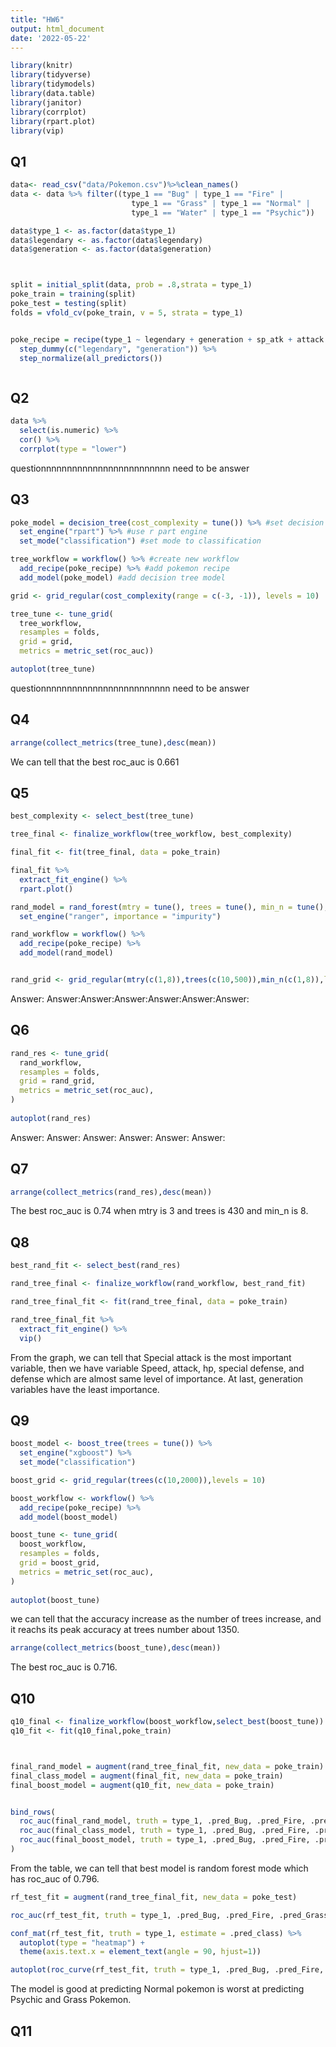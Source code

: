 ```yaml
---
title: "HW6"
output: html_document
date: '2022-05-22'
---
```


```r
library(knitr)
library(tidyverse)
library(tidymodels)
library(data.table)
library(janitor)
library(corrplot)
library(rpart.plot)
library(vip)
```

## Q1


```r
data<- read_csv("data/Pokemon.csv")%>%clean_names()
data <- data %>% filter((type_1 == "Bug" | type_1 == "Fire" |
                           type_1 == "Grass" | type_1 == "Normal" |
                           type_1 == "Water" | type_1 == "Psychic"))

data$type_1 <- as.factor(data$type_1)
data$legendary <- as.factor(data$legendary)
data$generation <- as.factor(data$generation)



split = initial_split(data, prob = .8,strata = type_1) 
poke_train = training(split)
poke_test = testing(split)
folds = vfold_cv(poke_train, v = 5, strata = type_1)


poke_recipe = recipe(type_1 ~ legendary + generation + sp_atk + attack + speed + defense + hp + sp_def, data = poke_train) %>%
  step_dummy(c("legendary", "generation")) %>% 
  step_normalize(all_predictors())
```

```r
```


## Q2


```r
data %>% 
  select(is.numeric) %>% 
  cor() %>% 
  corrplot(type = "lower")
```

questionnnnnnnnnnnnnnnnnnnnnnnnn need to be answer 

## Q3


```r

poke_model = decision_tree(cost_complexity = tune()) %>% #set decision tree model with cost complexity tuned
  set_engine("rpart") %>% #use r part engine
  set_mode("classification") #set mode to classification

tree_workflow = workflow() %>% #create new workflow
  add_recipe(poke_recipe) %>% #add pokemon recipe
  add_model(poke_model) #add decision tree model

grid <- grid_regular(cost_complexity(range = c(-3, -1)), levels = 10)

```

```r

tree_tune <- tune_grid( 
  tree_workflow, 
  resamples = folds, 
  grid = grid, 
  metrics = metric_set(roc_auc))

autoplot(tree_tune)
```


questionnnnnnnnnnnnnnnnnnnnnnnnn need to be answer 





## Q4


```r

arrange(collect_metrics(tree_tune),desc(mean))

```

We can tell that the best roc_auc is 0.661


## Q5


```r
best_complexity <- select_best(tree_tune)

tree_final <- finalize_workflow(tree_workflow, best_complexity)

final_fit <- fit(tree_final, data = poke_train)

final_fit %>%
  extract_fit_engine() %>%
  rpart.plot()
```

```r
rand_model = rand_forest(mtry = tune(), trees = tune(), min_n = tune(),mode = "classification") %>%
  set_engine("ranger", importance = "impurity")

rand_workflow = workflow() %>% 
  add_recipe(poke_recipe) %>% 
  add_model(rand_model)


rand_grid <- grid_regular(mtry(c(1,8)),trees(c(10,500)),min_n(c(1,8)),levels = 8)
```


Answer:    Answer:Answer:Answer:Answer:Answer:Answer:


## Q6


```r

rand_res <- tune_grid(
  rand_workflow, 
  resamples = folds, 
  grid = rand_grid, 
  metrics = metric_set(roc_auc),
)
 
autoplot(rand_res)
```

Answer: Answer: Answer: Answer: Answer: Answer: 

## Q7


```r
arrange(collect_metrics(rand_res),desc(mean))

```


The best roc_auc is 0.74  when mtry is 3 and trees is 430 and min_n is 8.


## Q8


```r
best_rand_fit <- select_best(rand_res)

rand_tree_final <- finalize_workflow(rand_workflow, best_rand_fit)

rand_tree_final_fit <- fit(rand_tree_final, data = poke_train)

rand_tree_final_fit %>% 
  extract_fit_engine() %>% 
  vip()

```

From the graph, we can tell that Special attack is the most important variable, then we have variable Speed, attack, hp, special defense, and defense which are almost same level of importance. At last, generation variables have the least importance.


## Q9


```r

boost_model <- boost_tree(trees = tune()) %>%
  set_engine("xgboost") %>%
  set_mode("classification")

boost_grid <- grid_regular(trees(c(10,2000)),levels = 10)

boost_workflow <- workflow() %>%
  add_recipe(poke_recipe) %>% 
  add_model(boost_model)

boost_tune <- tune_grid(
  boost_workflow, 
  resamples = folds, 
  grid = boost_grid, 
  metrics = metric_set(roc_auc),
)
 
autoplot(boost_tune)

```

we can tell that the accuracy increase as the number of trees increase, and it reachs its peak accuracy at trees number about 1350.

```r
arrange(collect_metrics(boost_tune),desc(mean))
```

The best roc_auc is 0.716.

## Q10


```r
q10_final <- finalize_workflow(boost_workflow,select_best(boost_tune))
q10_fit <- fit(q10_final,poke_train)



final_rand_model = augment(rand_tree_final_fit, new_data = poke_train)
final_class_model = augment(final_fit, new_data = poke_train)
final_boost_model = augment(q10_fit, new_data = poke_train)


bind_rows(
  roc_auc(final_rand_model, truth = type_1, .pred_Bug, .pred_Fire, .pred_Grass, .pred_Normal, .pred_Water, .pred_Psychic),
  roc_auc(final_class_model, truth = type_1, .pred_Bug, .pred_Fire, .pred_Grass, .pred_Normal, .pred_Water, .pred_Psychic),
  roc_auc(final_boost_model, truth = type_1, .pred_Bug, .pred_Fire, .pred_Grass, .pred_Normal, .pred_Water, .pred_Psychic) 
)

```

From the table, we can tell that best model is random forest mode which  has roc_auc of 0.796.


```r
rf_test_fit = augment(rand_tree_final_fit, new_data = poke_test) 

roc_auc(rf_test_fit, truth = type_1, .pred_Bug, .pred_Fire, .pred_Grass, .pred_Normal, .pred_Water, .pred_Psychic) 

```


```r
conf_mat(rf_test_fit, truth = type_1, estimate = .pred_class) %>% 
  autoplot(type = "heatmap") + 
  theme(axis.text.x = element_text(angle = 90, hjust=1))
```

```r
autoplot(roc_curve(rf_test_fit, truth = type_1, .pred_Bug, .pred_Fire, .pred_Grass, .pred_Normal, .pred_Water, .pred_Psychic))
```
The model is good at predicting Normal pokemon is worst at predicting Psychic and Grass Pokemon.

## Q11


```r
```


```r
```